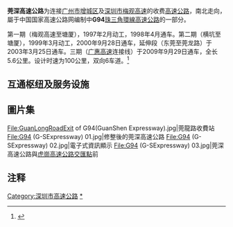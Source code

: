{{中国高速公路信息框
| 编号 = G94
| 名称 = 珠江三角洲地区环线高速公路（石碣－清湖）
| 自定头部 = 
| 地圖 = Guangdong G94.svg
| 路線簡稱 = 莞深
| 最近通車日期 = 2009年9月29日
| 规划总里程 = 
| 起點 = [[广州市|广州市]][[增城区|增城区]][[石滩镇|石滩镇]]
| 終點 = [[深圳市|深圳市]][[龙华区_(深圳市)|龙华区]]
| 出口處數 = 13
| 服务区数 = 2（黄江、塘厦）
}}
'''莞深高速公路'''为连接[[广州市|广州市]][[增城区|增城区]]及[[深圳市|深圳市]][[梅观高速|梅观高速]]的收费[[高速公路|高速公路]]，南北走向，屬于中国国家高速公路网编制中'''G94'''[[珠三角環線高速公路|珠三角環線高速公路]]的一部分。

第一期（梅观高速至塘厦），1997年2月动工，1998年4月通车。第二期（横坑至塘厦），1999年3月动工，2000年9月28日通车，延伸段（东莞至莞龙路）于2003年3月25日通车。三期（[[广惠高速公路|广惠高速]]连接线）于2009年9月29日通车，全长5.6公里。设计时速为100公里，双向6车道。<ref>{{cite web |url=http://history.dg.gov.cn/DgNet/book/2001/special1/t14.htm |title=存档副本 |accessdate=2008-08-03 |deadurl=yes |archiveurl=https://web.archive.org/web/20091217094257/http://history.dg.gov.cn/DgNet/book/2001/special1/t14.htm |archivedate=2009-12-17 }}</ref>

== 互通枢纽及服务设施 ==
{{Start expwy exit box|place=1}}
{{Expwy exit item|type=H|place=[[广州市|广州市]]<br />[[增城区|增城区]]|place rows=3|index=82|name=石滩|dist start=|highway connection={{China Expwy Name|G35|[[广惠高速公路|广惠高速公路]]}}<br>{{China Expwy Name|G94|[[广州北三环高速公路|广州北三环高速公路]]}}}}
{{Expwy exit item|type=E|index=79|name=石头|dist start=|road connection={{中国县道名|291}}}}
{{Expwy exit item|type=H|index=73|name=增江|highway connection={{China Expwy Name|S18|[[花莞高速公路|花莞高速公路]]||Guangdong}}|state=U}}
{{Expwy exit item|place=[[东莞市|东莞市]]|place rows=11|type=H|index=70|name=石碣|highway connection={{China Expwy Name|S102|[[广园快速路|广园快速路]]||Guangdong}}<br>{{China Expwy Name|S88|[[东莞环城快速路|东莞环城快速路]]||Guangdong}}|road connection=铭华路}}
{{Expwy exit item|type=E|name=莞龙|road connection={{中国省道名|120|P=广东|莞龙路}}<br>{{中国省道名|256|P=广东|莞龙路}}}}
{{Expwy exit item|type=E|name=东莞|road connection={{中国省道名|357|P=广东|莞樟路}}}}
{{Expwy exit item|type=H|name=上屯|highway connection={{China Expwy Name|S305|[[东莞东部快速干线|东部快速干线]]||Guangdong}}|road connection=松山湖大道|comment={{China Expwy Name|S305|现时起点||Guangdong}}}}
{{Expwy exit item|type=E|name=管理中心|road connection=[[佛岭路|佛岭路]]|comment=仅限内部人员车辆进入|state=L}}
{{Expwy exit item|type=H|place rows=1|name=寮步|highway connection={{China Expwy Name|S6|[[番莞高速公路|番莞高速公路]]||Guangdong}}|state=U}}
{{Expwy exit item|type=E|name=石大路|road connection={{中国县道名|234|石大路}}}}
{{Expwy exit item|type=E|name=大朗|road connection=[[台中路|台中路]]<br>[[基隆路|基隆路]]}}
{{Expwy exit item|type=H|name=大有园|highway connection={{China Expwy Name|G9411|[[虎岗高速公路|虎岗高速公路]]|L1=G1523}}}}
{{Expwy exit item|type=S|name=黄江服务区}}
{{Expwy exit item|type=E|name=黄江|road connection={{中国县道名|232|公常路}}}}
{{Expwy exit item|type=H|place=[[东莞市|东莞市]]<br/>[[塘厦镇|塘厦镇]]|place rows=3|name=塘厦|highway connection={{China Expwy Name|S22|[[惠塘高速公路|惠塘高速公路]]||Guangdong}}}}
{{Expwy exit item|type=E|name=大坪|road connection=蛟坪大道}}
{{Expwy exit item|type=S|name=塘厦服务区}}
{{Expwy exit item|place=[[深圳市|深圳市]]<br />[[龙华区_(深圳市)|龙华区]]|type=H|name=黎光|highway connection={{China Expwy Name|G94|[[梅观高速公路|梅观高速公路]]}}<br>{{China Expwy Name|S86|[[深圳外环高速公路|深圳外环高速公路]]|P=Guangdong}}}}
{{End expwy exit box|place=1}}

== 圖片集 ==
<gallery>
File:GuanLongRoadExit of G94(GuanShen Expressway).jpg|莞龍路收費站
File:G94 (G-SExpressway) 01.jpg|修整後的莞深高速公路
File:G94 (G-SExpressway) 02.jpg|電子式資訊顯示
File:G94 (G-SExpressway) 03.jpg|莞深高速公路與[[虎崗高速公路|虎崗高速公路]][[立交|交匯點]]前
</gallery>

==注释==
{{Reflist}}

{{深圳市主要道路}}
{{广东省高速公路}}

[[Category:深圳市高速公路|Category:深圳市高速公路]]
[[Category:东莞交通|*]]